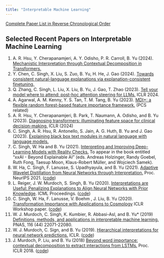 ```yaml
---
title: "Interpretable Machine Learning"
---
```


[Complete Paper List in Reverse Chronological Order](../papers.qmd)

## Selected Recent Papers on Interpretable Machine Learning

1. A. R. Hsu, Y. Cherapanamjeri, A. Y. Odisho, P. R. Carroll, B. Yu (2024). [Mechanistic Interpretation through Contextual Decomposition in Transformers.](https://arxiv.org/pdf/2407.00886)
1. Y. Chen, C. Singh, X. Liu, S. Zuo, B. Yu, H. He, J. Gao (2024). [Towards consistent natural-language explanations via explanation-consistent finetuning.](https://arxiv.org/abs/2401.13986)
1. Q. Zhang, C. Singh, L. Liu, X. Liu, B. Yu, J. Gao, T. Zhao (2023). [Tell your model where to attend: post-hoc attention steering for LLMs.](https://arxiv.org/abs/2311.02262) ICLR 2024.
1. A. Agarwal, A. M. Kenny, Y. S. Tan, T. M. Tang, B. Yu (2023). [MDI+: a flexible random forest-based feature importance framework.](https://arxiv.org/abs/2307.01932) (PCS related)
1. A. R. Hsu, Y. Cherapanamjeri, B. Park, T. Naumann, A. Odisho, and B. Yu (2023). [Diagnosing transformers: illuminating feature space for clinical decision-making.](https://arxiv.org/abs/2305.17588) ICLR (2024)
1. C. Singh, A. R. Hsu, R. Antonello, S. Jain, A. G. Huth, B. Yu and J. Gao (2023). [Explaining black box text modules in natural language with language models.](https://arxiv.org/abs/2305.09863)
1. C. Singh, W. Ha and B. Yu (2021). [Interpreting and Improving Deep-Learning Models with Reality Checks.](https://arxiv.org/abs/2108.06847) To appear in the book entitled "xxAI - Beyond Explainable AI" (eds. Andreas Holzinger, Randy Goebel, Ruth Fong, Taesup Moon, Klaus-Robert Müller, and Wojciech Samek).
1. W. Ha, C. Singh, F. Lanusse, S. Upadhyayula, and B. Yu (2021). [Adaptive Wavelet Distillation from Neural Networks through Interpretation.](https://nips.cc/Conferences/2021/ScheduleMultitrack?event=28027) Proc. NeurIPS 2021. ([code](https://github.com/Yu-Group/adaptive-wavelets))
1. L. Reiger, J. W. Murdoch, S. Singh, B. Yu (2020). [Interpretations are Useful: Penalizing Explanations to Align Neural Networks with Prior Knowledge](https://proceedings.icml.cc/static/paper_files/icml/2020/992-Paper.pdf). ICML Proceedings. ([code](https://github.com/laura-rieger/deep-explanation-penalization))
1. C. Singh, W. Ha, F. Lanusse, V. Boehm , J. Liu, B. Yu (2020). [Transformation Importance with Applications to Cosmology](https://arxiv.org/pdf/2003.01926.pdf) ICLR Workshop paper. ([code](https://github.com/csinva/transformation-importance))
1. W. J. Murdoch, C. Singh, K. Kumbier, R. Abbasi-Asl, and B. Yu* (2019) [Definitions, methods, and applications in interpretable machine learning.](https://www.stat.berkeley.edu/~binyu/ps/papers2020/iML19-Murdochetal.pdf) PNAS, 116 (44) 22071-22080.
1. W. J. Murdoch, C. Sign, and B. Yu (2019). [Hierarchical interpretations for neural network predictions.](https://openreview.net/pdf?id=SkEqro0ctQ) ICLR. ([code](https://github.com/csinva/hierarchical-dnn-interpretations))
1. J. Murdoch, P. Liu, and B. Yu (2018) [Beyond word importance: contextual decomposition to extract interactions from LSTMs.](https://arxiv.org/abs/1801.05453) Proc. ICLR 2018. ([code](https://github.com/csinva/hierarchical-dnn-interpretations))
